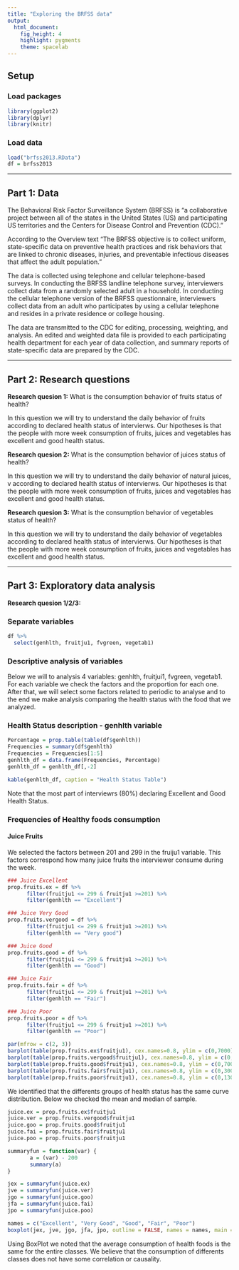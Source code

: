 ```yaml
---
title: "Exploring the BRFSS data"
output: 
  html_document: 
    fig_height: 4
    highlight: pygments
    theme: spacelab
---
```


## Setup

### Load packages

```r
library(ggplot2)
library(dplyr)
library(knitr)
```

### Load data

```r
load("brfss2013.RData")
df = brfss2013
```

* * *

## Part 1: Data

The Behavioral Risk Factor Surveillance System (BRFSS) is "a collaborative project between all of the states in the United States (US) and participating US territories and the Centers for Disease Control and Prevention (CDC)."

According to the Overview text "The BRFSS objective is to collect uniform, state-specific data on preventive health practices and risk behaviors that are linked to chronic diseases, injuries, and preventable infectious diseases that affect the adult population."

The data is collected using telephone and cellular telephone-based surveys. In conducting the BRFSS landline telephone survey, interviewers collect data from a randomly selected adult in a household. In conducting the cellular telephone version of the BRFSS questionnaire, interviewers collect data from an adult who participates by using a cellular telephone and resides in a private residence or college housing.

The data are transmitted to the CDC for editing, processing, weighting, and analysis. An edited and weighted data file is provided to each participating health department for each year of data collection, and summary reports of state-specific data are prepared by the CDC. 

* * *

## Part 2: Research questions

**Research quesion 1:** What is the consumption behavior of fruits status of health? 

In this question we will try to understand the daily behavior of fruits according to declared health status of intervierws. Our hipotheses is that the people with more week consumption of fruits, juices and vegetables has excellent and good health status. 

**Research quesion 2:** What is the consumption behavior of juices status of health? 

In this question we will try to understand the daily behavior of natural juices, v according to declared health status of intervierws. Our hipotheses is that the people with more week consumption of fruits, juices and vegetables has excellent and good health status. 

**Research quesion 3:**  What is the consumption behavior of vegetables status of health? 

In this question we will try to understand the daily behavior of vegetables according to declared health status of intervierws. Our hipotheses is that the people with more week consumption of fruits, juices and vegetables has excellent and good health status. 

* * *

## Part 3: Exploratory data analysis

**Research quesion 1/2/3:**

### Separate variables
```r
df %>%
  select(genhlth, fruitju1, fvgreen, vegetab1)
```

### Descriptive analysis of variables

Below we will to analysis 4 variables: genhlth, fruitjui1, fvgreen, vegetab1. 
For each variable we check the factors and the proportion for each one. After that, we will select some factors related to periodic to analyse and to the end we make analysis comparing the health status with the food that we analyzed. 

### Health Status description - genhlth variable
```r
Percentage = prop.table(table(df$genhlth))
Frequencies = summary(df$genhlth)
Frequencies = Frequencies[1:5]
genhlth_df = data.frame(Frequencies, Percentage)
genhlth_df = genhlth_df[,-2]
```

```r
kable(genhlth_df, caption = "Health Status Table")
```

Note that the most part of interviewrs (80%) declaring Excellent and Good Health Status.

### Frequencies of Healthy foods consumption

#### Juice Fruits

We selected the factors between 201 and 299 in the fruiju1 variable. This factors correspond how many juice fruits the interviewer consume during the week. 

```r
### Juice Excellent
prop.fruits.ex = df %>% 
      filter(fruitju1 <= 299 & fruitju1 >=201) %>%
      filter(genhlth == "Excellent")

### Juice Very Good
prop.fruits.vergood = df %>% 
      filter(fruitju1 <= 299 & fruitju1 >=201) %>%
      filter(genhlth == "Very good")

### Juice Good
prop.fruits.good = df %>% 
      filter(fruitju1 <= 299 & fruitju1 >=201) %>%
      filter(genhlth == "Good")

### Juice Fair
prop.fruits.fair = df %>% 
      filter(fruitju1 <= 299 & fruitju1 >=201) %>%
      filter(genhlth == "Fair")

### Juice Poor
prop.fruits.poor = df %>% 
      filter(fruitju1 <= 299 & fruitju1 >=201) %>%
      filter(genhlth == "Poor")
```


```r
par(mfrow = c(2, 3))
barplot(table(prop.fruits.ex$fruitju1), cex.names=0.8, ylim = c(0,7000), col = "red", main = "Frequencies of Juice Fruits Consumption per day by Excellent Health Status")
barplot(table(prop.fruits.vergood$fruitju1), cex.names=0.8, ylim = c(0,10000), col = "blue", main = "Frequencies of Juice Fruits Consumption per day by Very Good Health Status")
barplot(table(prop.fruits.good$fruitju1), cex.names=0.8, ylim = c(0,7000), col = "dark blue", main = "Frequencies of Juice Fruits Consumption per day by Good Health Status")
barplot(table(prop.fruits.fair$fruitju1), cex.names=0.8, ylim = c(0,3000), col = "grey", main = "Frequencies of Juice Fruits Consumption per day by Fair Health Status")
barplot(table(prop.fruits.poor$fruitju1), cex.names=0.8, ylim = c(0,1300), col = "green", main = "Frequencies of Juice Fruits Consumption per day by Poor Health Status")
```

We identified that the differents groups of health status has the same curve distribution. Below we checked the mean and median of sample. 

```r
juice.ex = prop.fruits.ex$fruitju1
juice.ver = prop.fruits.vergood$fruitju1
juice.goo = prop.fruits.good$fruitju1
juice.fai = prop.fruits.fair$fruitju1
juice.poo = prop.fruits.poor$fruitju1

summaryfun = function(var) {
       a = (var) - 200
       summary(a)
}

jex = summaryfun(juice.ex)
jve = summaryfun(juice.ver)
jgo = summaryfun(juice.goo)
jfa = summaryfun(juice.fai)
jpo = summaryfun(juice.poo)

names = c("Excellent", "Very Good", "Good", "Fair", "Poor")
boxplot(jex, jve, jgo, jfa, jpo, outline = FALSE, names = names, main = "Comparing Boxplot Consumption of Juice Fruit by Health Status in the week", ylab = "Average")
```

Using BoxPlot we noted that the average consumption of health foods is the same for the entire classes. We believe that the consumption of differents classes does not have some correlation or causality. 
